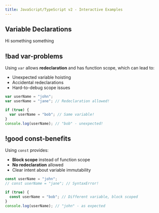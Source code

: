 ```yaml
---
title: JavaScript/TypeScript v2 - Interactive Examples
---
```


## Variable Declarations

<BestPractice title="Variable Declaration Strategies">

Hi something something

## !bad var-problems

Using `var` allows **redeclaration** and has function scope, which can lead to:
- Unexpected variable hoisting
- Accidental redeclarations  
- Hard-to-debug scope issues

```js !example
var userName = "john";
var userName = "jane"; // Redeclaration allowed!

if (true) {
  var userName = "bob"; // Same variable!
}
console.log(userName); // "bob" - unexpected!
```

## !good const-benefits

Using `const` provides:
- **Block scope** instead of function scope
- **No redeclaration** allowed
- Clear intent about variable immutability

```js !example
const userName = "john";
// const userName = "jane"; // SyntaxError!

if (true) {
  const userName = "bob"; // Different variable, block scoped
}
console.log(userName); // "john" - as expected
```

</BestPractice>